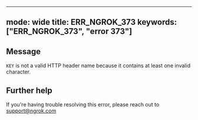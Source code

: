 
---
mode: wide
title: ERR_NGROK_373
keywords: ["ERR_NGROK_373", "error 373"]
---

## Message
`KEY` is not a valid HTTP header name because it contains at least one invalid character.




## Further help
If you're having trouble resolving this error, please reach out to [support@ngrok.com](mailto:support@ngrok.com?subject=Help%20with%20ERR_NGROK_373)

